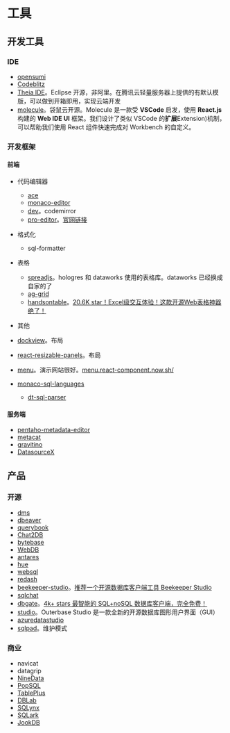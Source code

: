 # 工具

## 开发工具

### IDE

* [opensumi](https://opensumi.com/zh)
* [Codeblitz](https://codeblitz.opensumi.com/zh)
* [Theia IDE](https://theia-ide.org/)。Eclipse 开源，非阿里。在腾讯云轻量服务器上提供的有默认模版，可以做到开箱即用，实现云端开发
* [molecule](https://github.com/DTStack/molecule)。袋鼠云开源。Molecule 是一款受 **VSCode** 启发，使用 **React.js** 构建的 **Web IDE UI** 框架。我们设计了类似 VSCode 的**扩展**Extension)机制，可以帮助我们使用 React 组件快速完成对 Workbench 的自定义。

### 开发框架

#### 前端

* 代码编辑器
  * [ace](https://github.com/ajaxorg/ace)
  * [monaco-editor](https://github.com/microsoft/monaco-editor)
  * [dev](https://github.com/codemirror/dev)。codemirror
  * [pro-editor](https://github.com/ant-design/pro-editor)。[官网链接](https://pro-editor.antdigital.dev/zh-CN)

* 格式化
  * sql-formatter

* 表格
  * [spreadjs](https://www.grapecity.com.cn/developer/spreadjs)。hologres 和 dataworks 使用的表格库。dataworks 已经换成自家的了
  * [ag-grid](https://github.com/ag-grid/ag-grid)
  * [handsontable](https://github.com/handsontable/handsontable)。[20.6K star！Excel级交互体验！这款开源Web表格神器绝了！](https://mp.weixin.qq.com/s?__biz=Mzk0MjcxOTM2Nw==&mid=2247490372&idx=1&sn=65458cfe9eeff1871a50b97ac1c3fd43&chksm=c2c4d5804b94aea86f4575f3a34f8e98a6842136a3ba4fabb604fc21da92c7f1ec480ef4671e&mpshare=1&scene=1&srcid=0408t4dQPVOofT9mnYYm4PjG&sharer_shareinfo=271a0da6260c7008e68f048df7eae677&sharer_shareinfo_first=c26368e8e527055f8b6ba1f086a7bbf2&version=4.1.10.99312&platform=mac#rd)

* 其他
* [dockview](https://github.com/mathuo/dockview)。布局
* [react-resizable-panels](https://github.com/bvaughn/react-resizable-panels)。布局
* [menu](https://github.com/react-component/menu)。演示网站很好。[menu.react-component.now.sh/](https://menu.react-component.now.sh/)
* [monaco-sql-languages](https://github.com/DTStack/monaco-sql-languages)
  * [dt-sql-parser](https://github.com/DTStack/dt-sql-parser)

#### 服务端

* [pentaho-metadata-editor](https://github.com/pentaho/pentaho-metadata-editor)
* [metacat](https://github.com/Netflix/metacat)
* [gravitino](https://github.com/apache/gravitino)
* [DatasourceX](https://github.com/DTStack/DatasourceX)

## 产品

### 开源

* [dms](https://github.com/basedt/dms)
* [dbeaver](https://github.com/dbeaver/dbeaver)
* [querybook](https://github.com/pinterest/querybook)
* [Chat2DB](https://github.com/chat2db/Chat2DB)
* [bytebase](https://github.com/bytebase/bytebase)
* [WebDB](https://github.com/WebDB-App/app)
* [antares](https://github.com/antares-sql/antares)
* [hue](https://github.com/cloudera/hue)
* [websql](https://gitee.com/boy_0214/websql)
* [redash](https://github.com/getredash/redash)
* [beekeeper-studio](https://github.com/beekeeper-studio/beekeeper-studio)。[推荐一个开源数据库客户端工具 Beekeeper Studio](https://mp.weixin.qq.com/s?__biz=MzAxNTMzNDQxNQ==&mid=2247484272&idx=1&sn=4126f2dbcada1913277153a194f820e9&chksm=9b84ee10acf367063e6ee89b953522da4916953b30705201e8de1435123bddc540534cd6b2e9&mpshare=1&scene=1&srcid=0306xMvoxhjwG4mhXFFVCZsV&sharer_shareinfo=2ce66f906c6177d0737b5a6c58238a40&sharer_shareinfo_first=a5ec4b383159220b1ff2895ec493743f&version=4.1.10.99312&platform=mac#rd)
* [sqlchat](https://github.com/sqlchat/sqlchat)
* [dbgate](https://github.com/dbgate/dbgate)。[4k+ stars 最智能的 SQL+noSQL 数据库客户端，完全免费！](https://mp.weixin.qq.com/s?__biz=Mzg3ODUzMjI5Ng==&mid=2247497967&idx=1&sn=5fe342a437c65d893d4f5ff7e186d4e5&chksm=cf10fb48f867725ecd92e5d60a498bd29ac84797c093fe1cc021015c5ef2dd385845d9e0a8fb&mpshare=1&scene=1&srcid=0303163GaVcKXp5gn7b9KoRR&sharer_shareinfo=799dda35c6473f086b8ff577ba0317fa&sharer_shareinfo_first=ef006479280b02193a93a40c6d336bcc&version=4.1.10.99312&platform=mac#rd)
* [studio](https://github.com/outerbase/studio)。Outerbase Studio 是一款全新的开源数据库图形用户界面（GUI）
* [azuredatastudio](https://github.com/microsoft/azuredatastudio)
* [sqlpad](https://github.com/sqlpad/sqlpad)。维护模式

### 商业

* navicat
* datagrip
* [NineData](https://www.ninedata.cloud/docker)
* [PopSQL](https://popsql.com/)
* [TablePlus](https://tableplus.com/)
* [DBLab](https://dblab.ai/)
* [SQLynx](https://www.maicongs.com/zh-cn/document/online-sqlynx-document/)
* [SQLark](https://www.sqlark.com/)
* [JookDB](https://jookdb.com/)
